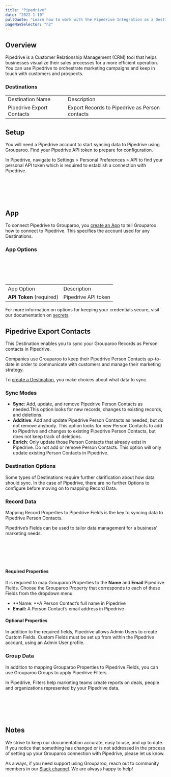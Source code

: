 ```yaml
---
title: "Pipedrive"
date: "2022-1-10"
pullQuote: "Learn how to work with the Pipedrive Integration as a Destination."
pageNavSelector: "h2"
---
```


<PluginDocsLinks plugin="Pipedrive" />

## Overview

Pipedrive is a Customer Relationship Management (CRM) tool that helps businesses visualize their sales processes for a more efficient operation. You can use Pipedrive to orchestrate marketing campaigns and keep in touch with customers and prospects.

### Destinations

<table className="docTable">
  <tablebody>
    <tr>
      <td>Destination Name</td>
      <td>Description</td>
    </tr>
    <tr>
      <td>Pipedrive Export Contacts</td>
      <td>Export Records to Pipedrive as Person contacts</td>
    </tr>
  </tablebody>
</table>

## Setup

You will need a Pipedrive account to start syncing data to Pipedrive using Grouparoo. Find your Pipedrive API token to prepare for configuration.

In Pipedrive, navigate to Settings > Personal Preferences > API to find your personal API token which is required to establish a connection with Pipedrive.

<ImageInBrowserFrame
  src="/images/docs/integrations/pipedrive/setup/setup-1.png"
  alt="API Keys"
  width={720}
  height={159}
/>
<br></br>
<br></br>

## App

To connect Pipedrive to Grouparoo, you [create an App](https://www.grouparoo.com/docs/config/apps) to tell Grouparoo how to connect to Pipedrive. This specifies the account used for any Destinations.

### App Options

<ImageInBrowserFrame
  src="/images/docs/integrations/pipedrive/app/options.png"
  alt="Pipedrive App Options"
  width={720}
  height={126}
/>
<br></br>
<br></br>

<table className="docTable">
  <tablebody>
    <tr>
      <td>App Option</td>
      <td>Description</td>
    </tr>
    <tr>
      <td>
        <strong>API Token</strong> (required)
      </td>
      <td>Pipedrive API token</td>
    </tr>
  </tablebody>
</table>

For more information on options for keeping your credentials secure, visit our documentation on [secrets](/docs/deployment/secrets).

## Pipedrive Export Contacts

This Destination enables you to sync your Grouparoo Records as Person contacts in Pipedrive.

Companies use Grouparoo to keep their Pipedrive Person Contacts up-to-date in order to communicate with customers and manage their marketing strategy.

To [create a Destination](/docs/config/destinations), you make choices about what data to sync.

### Sync Modes

- **Sync**: Add, update, and remove Pipedrive Person Contacts as needed.This option looks for new records, changes to existing records, and deletions.
- **Additive**: Add and update Pipedrive Person Contacts as needed, but do not remove anybody. This option looks for new Person Contacts to add to Pipedrive and changes to existing Pipedrive Person Contacts, but does not keep track of deletions.
- **Enrich**: Only update those Person Contacts that already exist in Pipedrive. Do not add or remove Person Contacts. This option will only update existing Person Contacts in Pipedrive.

### Destination Options

Some types of Destinations require further clarification about how data should sync. In the case of Pipedrive, there are no further Options to configure before moving on to mapping Record Data.

### Record Data

Mapping Record Properties to Pipedrive Fields is the key to syncing data to Pipedrive Person Contacts.

Pipedrive’s Fields can be used to tailor data management for a business’ marketing needs.

<ImageInBrowserFrame
  src="/images/docs/integrations/pipedrive/export-contacts/record-data.png"
  alt="Pipedrive Export Contacts Record Data"
  width={720}
  height={485}
/>
<br></br>
<br></br>

#### Required Properties

It is required to map Grouparoo Properties to the **Name** and **Email** Pipedrive Fields. Choose the Grouparoo Property that corresponds to each of these Fields from the dropdown menu.

- **Name: **A Person Contact’s full name in Pipedrive
- **Email:** A Person Contact’s email address in Pipedrive

#### Optional Properties

In addition to the required fields, Pipedrive allows Admin Users to create Custom Fields. Custom Fields must be set up from within the Pipedrive account, using an Admin User profile.

### Group Data

In addition to mapping Grouparoo Properties to Pipedrive Fields, you can use Grouparoo Groups to apply Pipedrive Filters.

In Pipedrive, Filters help marketing teams create reports on deals, people and organizations represented by your Pipedrive data.

<ImageInBrowserFrame
  src="/images/docs/integrations/pipedrive/export-contacts/group-data.png"
  alt="Pipedrive Export Contacts Group Data"
  width={720}
  height={208}
/>
<br></br>
<br></br>

## Notes

We strive to keep our documentation accurate, easy to use, and up to date. If you notice that something has changed or is not addressed in the process of setting up your Grouparoo connection with Pipedrive, please let us know.

As always, if you need support using Grouparoo, reach out to community members in our [Slack channel](https://www.grouparoo.com/chat). We are always happy to help!
